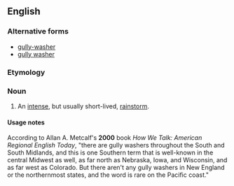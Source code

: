==English==

===Alternative forms===
* [[gully-washer]]
* [[gully washer]]

===Etymology===
{{compound|gully|washer}}

===Noun===
{{en-noun}}

# {{US|dated|_|outside|_|Southern|and|Midwestern|_|dialects}} An [[intense]], but usually short-lived, [[rainstorm]].
{{USRegionDisputed}}

====Usage notes====
According to Allan A. Metcalf's '''2000''' book ''How We Talk: American Regional English Today'', "there are gully washers throughout the South and South Midlands, and this is one Southern term that is well-known in the central Midwest as well, as far north as Nebraska, Iowa, and Wisconsin, and as far west as Colorado. But there aren't any gully washers in New England or the northernmost states, and the word is rare on the Pacific coast."